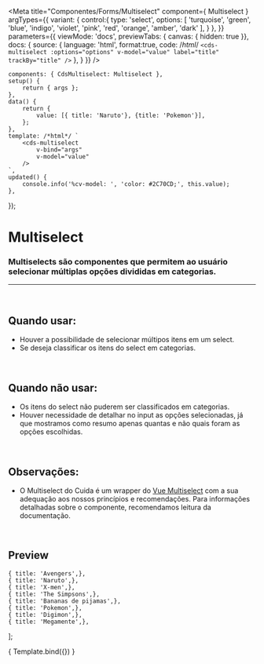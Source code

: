 
<Meta
	title="Componentes/Forms/Multiselect"
	component={ Multiselect }
	argTypes={{
		variant: {
			control:{
				type: 'select',
				options: [
					'turquoise',
					'green',
					'blue',
					'indigo',
					'violet',
					'pink',
					'red',
					'orange',
					'amber',
					'dark'
				],
			}
		},
	}}
	parameters={{
		viewMode: 'docs',
		previewTabs: { canvas: { hidden: true }},
		docs: {
			source: {
				language: 'html',
				format:true,
				code: /*html*/ 
`<cds-multiselect
	:options="options"
	v-model="value"
	label="title"
	trackBy="title"
/>`
			},
		}
	}}
/>

	components: { CdsMultiselect: Multiselect },
	setup() {
		return { args };
	},
	data() {
		return {
			value: [{ title: 'Naruto'}, {title: 'Pokemon'}],
		};
	},
	template: /*html*/ `
		<cds-multiselect
			v-bind="args"
			v-model="value"
		/>
	`,
	updated() {
		console.info('%cv-model: ', 'color: #2C70CD;', this.value);
	},
});

# Multiselect

### Multiselects são componentes que permitem ao usuário selecionar múltiplas opções divididas em categorias.
---
<br />

## Quando usar:
- Houver a possibilidade de selecionar múltipos itens em um select.
- Se deseja classificar os itens do select em categorias.

<br />

## Quando não usar:
- Os itens do select não puderem ser classificados em categorias.
- Houver necessidade de detalhar no input as opções selecionadas, já que mostramos como resumo apenas quantas e não quais foram as opções escolhidas.

<br />

## Observações:
- O Multiselect do Cuida é um wrapper do <a href="https://vue-multiselect.js.org/">Vue Multiselect</a>
com a sua adequação aos nossos princípios e recomendações. Para informações detalhadas sobre o componente, recomendamos
leitura da documentação.

<br />

## Preview

	{ title: 'Avengers',},
	{ title: 'Naruto',},
	{ title: 'X-men',},
	{ title: 'The Simpsons',},
	{ title: 'Bananas de pijamas',},
	{ title: 'Pokemon',},
	{ title: 'Digimon',},
	{ title: 'Megamente',},
];

<Canvas>
	<Story
		name="Multiselect"
		args={{
			options,
			label: 'Séries',
			optionsField: 'title',
			trackBy: 'title',
			variant: 'green',
		}}
	>
		{ Template.bind({}) }
	</Story>
</Canvas>

<ArgsTable story="Multiselect" />
